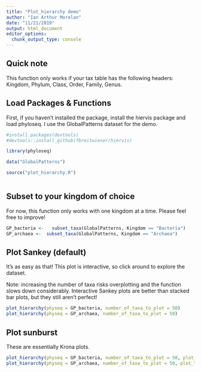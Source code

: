 ```yaml
---
title: "Plot_hierarchy demo"
author: "Ian Arthur Morelan"
date: "11/21/2019"
output: html_document
editor_options: 
  chunk_output_type: console
---
```

## Quick note
This function only works if your tax table has the following headers: Kingdom, Phylum, Class, Order, Family, Genus.

## Load Packages & Functions
First, if you haven't installed the package, install the hiervis package and load phyloseq. I use the GlobalPatterns dataset for the demo.
```r

#install.packages(devtools)
#devtools::install_github(fbreitwieser/hiervis)

library(phyloseq)

data("GlobalPatterns")

source("plot_hierarchy.R")



```

## Subset to your kingdom of choice
For now, this function only works with one kingdom at a time. Please feel free to improve!
```r
GP_bacteria <-   subset_taxa(GlobalPatterns, Kingdom == "Bacteria")
GP_archaea <-  subset_taxa(GlobalPatterns, Kingdom == "Archaea")
```
## Plot Sankey (default)
It's as easy as that! This plot is interactive, so click around to explore the dataset. 

Note: increasing the number of taxa risks overplotting and the function slows down considerably. Interactive Sankey plots are better than stacked bar plots, but they still aren't perfect!
```r
plot_hierarchy(physeq = GP_bacteria, number_of_taxa_to_plot = 50)
plot_hierarchy(physeq = GP_archaea, number_of_taxa_to_plot = 50)
```

## Plot sunburst
These are essentially Krona plots.
```r
plot_hierarchy(physeq = GP_bacteria, number_of_taxa_to_plot = 50, plot_type = "sunburst")
plot_hierarchy(physeq = GP_archaea, number_of_taxa_to_plot = 50, plot_type = "sunburst")
```

